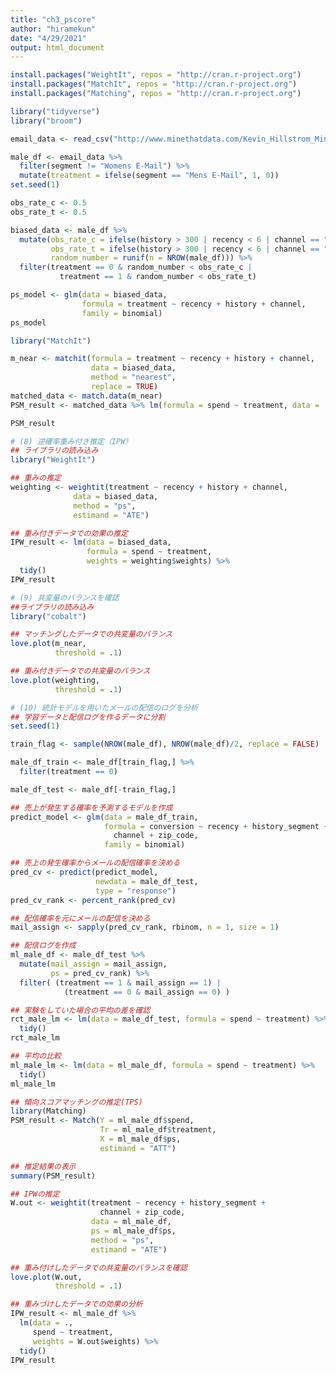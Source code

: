 ```yaml
---
title: "ch3_pscore"
author: "hiramekun"
date: "4/29/2021"
output: html_document
---
```

```r
install.packages("WeightIt", repos = "http://cran.r-project.org")
install.packages("MatchIt", repos = "http://cran.r-project.org")
install.packages("Matching", repos = "http://cran.r-project.org")
```

```r
library("tidyverse")
library("broom")

email_data <- read_csv("http://www.minethatdata.com/Kevin_Hillstrom_MineThatData_E-MailAnalytics_DataMiningChallenge_2008.03.20.csv")
```

```r
male_df <- email_data %>%
  filter(segment != "Womens E-Mail") %>% 
  mutate(treatment = ifelse(segment == "Mens E-Mail", 1, 0))
set.seed(1)

obs_rate_c <- 0.5
obs_rate_t <- 0.5

biased_data <- male_df %>%
  mutate(obs_rate_c = ifelse(history > 300 | recency < 6 | channel == "Multichannel", obs_rate_c, 1),
         obs_rate_t = ifelse(history > 300 | recency < 6 | channel == "Multichannel", 1, obs_rate_t),
         random_number = runif(n = NROW(male_df))) %>%
  filter(treatment == 0 & random_number < obs_rate_c | 
           treatment == 1 & random_number < obs_rate_t)

ps_model <- glm(data = biased_data,
                formula = treatment ~ recency + history + channel,
                family = binomial)
ps_model
```

```r
library("MatchIt")

m_near <- matchit(formula = treatment ~ recency + history + channel,
                  data = biased_data,
                  method = "nearest",
                  replace = TRUE)
matched_data <- match.data(m_near)
PSM_result <- matched_data %>% lm(formula = spend ~ treatment, data = .) %>% tidy()
```
```r
PSM_result
```

```r
# (8) 逆確率重み付き推定（IPW）
## ライブラリの読み込み
library("WeightIt")

## 重みの推定
weighting <- weightit(treatment ~ recency + history + channel,
              data = biased_data,
              method = "ps",
              estimand = "ATE")

## 重み付きデータでの効果の推定
IPW_result <- lm(data = biased_data,
                 formula = spend ~ treatment,
                 weights = weighting$weights) %>%
  tidy()
IPW_result
```
```r
# (9) 共変量のバランスを確認
##ライブラリの読み込み
library("cobalt")

## マッチングしたデータでの共変量のバランス
love.plot(m_near,
          threshold = .1)

## 重み付きデータでの共変量のバランス
love.plot(weighting,
          threshold = .1)
```
```r
# (10) 統計モデルを用いたメールの配信のログを分析
## 学習データと配信ログを作るデータに分割
set.seed(1)

train_flag <- sample(NROW(male_df), NROW(male_df)/2, replace = FALSE)

male_df_train <- male_df[train_flag,] %>%
  filter(treatment == 0)

male_df_test <- male_df[-train_flag,]

## 売上が発生する確率を予測するモデルを作成
predict_model <- glm(data = male_df_train,
                     formula = conversion ~ recency + history_segment +
                       channel + zip_code,
                     family = binomial)
```
```r
## 売上の発生確率からメールの配信確率を決める
pred_cv <- predict(predict_model,
                   newdata = male_df_test,
                   type = "response")
pred_cv_rank <- percent_rank(pred_cv)

## 配信確率を元にメールの配信を決める
mail_assign <- sapply(pred_cv_rank, rbinom, n = 1, size = 1)

## 配信ログを作成
ml_male_df <- male_df_test %>%
  mutate(mail_assign = mail_assign,
         ps = pred_cv_rank) %>%
  filter( (treatment == 1 & mail_assign == 1) |
            (treatment == 0 & mail_assign == 0) )
```
```r
## 実験をしていた場合の平均の差を確認
rct_male_lm <- lm(data = male_df_test, formula = spend ~ treatment) %>%
  tidy()
rct_male_lm
```
```r
## 平均の比較
ml_male_lm <- lm(data = ml_male_df, formula = spend ~ treatment) %>%
  tidy()
ml_male_lm
```
```r
## 傾向スコアマッチングの推定(TPS)
library(Matching)
PSM_result <- Match(Y = ml_male_df$spend,
                    Tr = ml_male_df$treatment,
                    X = ml_male_df$ps,
                    estimand = "ATT")

## 推定結果の表示
summary(PSM_result)
```
```r
## IPWの推定
W.out <- weightit(treatment ~ recency + history_segment +
                    channel + zip_code,
                  data = ml_male_df,
                  ps = ml_male_df$ps,
                  method = "ps",
                  estimand = "ATE")

## 重み付けしたデータでの共変量のバランスを確認
love.plot(W.out,
          threshold = .1)

## 重みづけしたデータでの効果の分析
IPW_result <- ml_male_df %>%
  lm(data = .,
     spend ~ treatment,
     weights = W.out$weights) %>%
  tidy()
IPW_result
```
